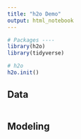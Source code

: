 ```yaml
---
title: "h2o Demo"
output: html_notebook
---
```


```r
# Packages ----
library(h2o)
library(tidyverse)

# h2o
h2o.init()
```

## Data
```r

```

## Modeling
```r

```



